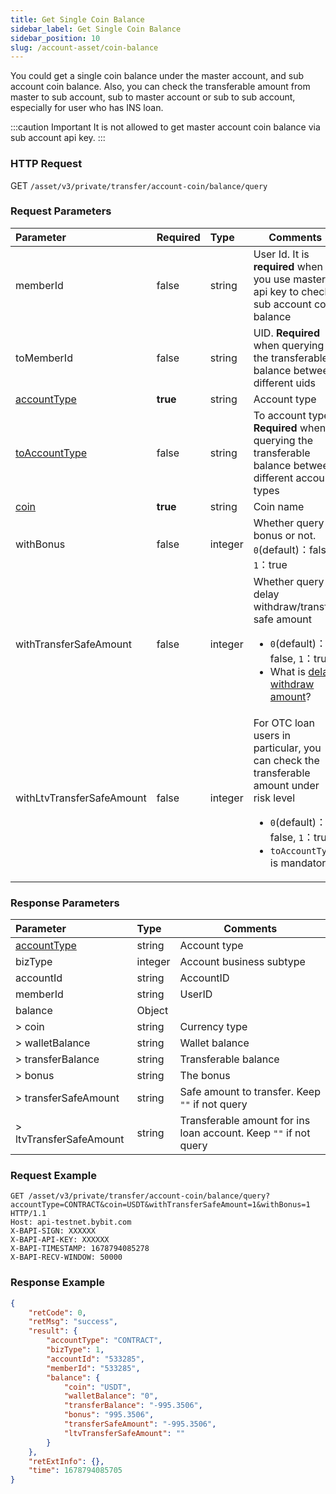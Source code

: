 ```yaml
---
title: Get Single Coin Balance
sidebar_label: Get Single Coin Balance
sidebar_position: 10
slug: /account-asset/coin-balance
---
```


You could get a single coin balance under the master account, and sub account coin balance.
Also, you can check the transferable amount from master to sub account, sub to master account or sub to sub account, especially
for user who has INS loan.

:::caution Important
It is not allowed to get master account coin balance via sub account api key.
:::

### HTTP Request
GET `/asset/v3/private/transfer/account-coin/balance/query`

### Request Parameters
| Parameter | Required | Type | Comments|
|:----- |:-------|:-----|------ |
|memberId|false |string |User Id. It is <b>required</b> when you use master api key to check sub account coin balance |
|toMemberId |false |string |UID. **Required** when querying the transferable balance between different uids |
|[accountType](enum#accounttype)|<b>true</b> |string |Account type |
|[toAccountType](enum#accounttype) |false |string |To account type. **Required** when querying the transferable balance between different account types|
|[coin](enum#coin) |<b>true</b> |string |Coin name |
|withBonus|false |integer |Whether query bonus or not. `0`(default)：false; `1`：true |
|withTransferSafeAmount|false |integer |Whether query delay withdraw/transfer safe amount <ul><li>`0`(default)：false, `1`：true</li><li>What is [delay withdraw amount](delay-amount#)?</li></ul> |
|withLtvTransferSafeAmount|false |integer |For OTC loan users in particular, you can check the transferable amount under risk level<ul><li>`0`(default)：false, `1`：true</li><li>`toAccountType` is mandatory</li></ul> |

### Response Parameters
| Parameter | Type | Comments|
|:----- |:-----|----- |
|[accountType](enum#accounttype) |string |Account type|
|bizType |integer |Account business subtype|
|accountId |string |AccountID|
|memberId |string |UserID|
|balance |Object ||
|> coin |string |Currency type|
|> walletBalance |string |Wallet balance|
|> transferBalance |string |Transferable balance|
|> bonus |string |The bonus|
|> transferSafeAmount |string |Safe amount to transfer. Keep `""` if not query|
|> ltvTransferSafeAmount |string |Transferable amount for ins loan account. Keep `""` if not query|

### Request Example

```http
GET /asset/v3/private/transfer/account-coin/balance/query?accountType=CONTRACT&coin=USDT&withTransferSafeAmount=1&withBonus=1 HTTP/1.1
Host: api-testnet.bybit.com
X-BAPI-SIGN: XXXXXX
X-BAPI-API-KEY: XXXXXX
X-BAPI-TIMESTAMP: 1678794085278
X-BAPI-RECV-WINDOW: 50000
```

### Response Example

```json
{
    "retCode": 0,
    "retMsg": "success",
    "result": {
        "accountType": "CONTRACT",
        "bizType": 1,
        "accountId": "533285",
        "memberId": "533285",
        "balance": {
            "coin": "USDT",
            "walletBalance": "0",
            "transferBalance": "-995.3506",
            "bonus": "995.3506",
            "transferSafeAmount": "-995.3506",
            "ltvTransferSafeAmount": ""
        }
    },
    "retExtInfo": {},
    "time": 1678794085705
}
```

